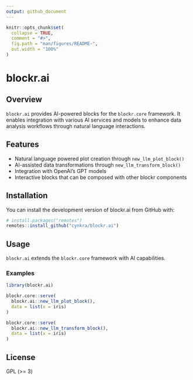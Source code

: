 ```yaml
---
output: github_document
---
```


<!-- README.md is generated from README.Rmd. Please edit that file -->

```r
knitr::opts_chunk$set(
  collapse = TRUE,
  comment = "#>",
  fig.path = "man/figures/README-",
  out.width = "100%"
)
```

# blockr.ai

<!-- badges: start -->
<!-- badges: end -->

## Overview

`blockr.ai` provides AI-powered blocks for the `blockr.core` framework. It enables integration with various AI services and models to enhance data analysis workflows through natural language interactions.

## Features

- Natural language powered plot creation through `new_llm_plot_block()`
- AI-assisted data transformations through `new_llm_transform_block()`
- Integration with OpenAI's GPT models
- Interactive blocks that can be composed with other blockr components

## Installation

You can install the development version of blockr.ai from GitHub with:

```r
# install.packages("remotes")
remotes::install_github("cynkra/blockr.ai")
```

## Usage

`blockr.ai` extends the `blockr.core` framework with AI capabilities.

### Examples

```r
library(blockr.ai)

blockr.core::serve(
  blockr.ai::new_llm_plot_block(),
  data = list(x = iris)
)

blockr.core::serve(
  blockr.ai::new_llm_transform_block(),
  data = list(x = iris)
)
```

## License

GPL (>= 3)
